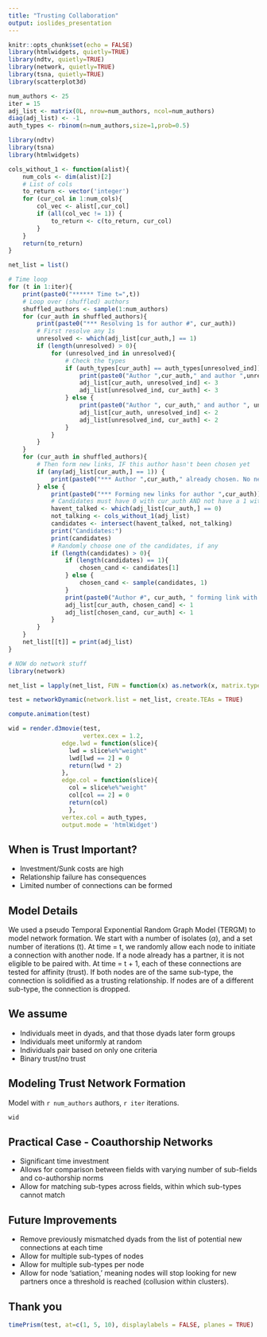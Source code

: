 ```yaml
---
title: "Trusting Collaboration"
output: ioslides_presentation
---
```


```r
knitr::opts_chunk$set(echo = FALSE)
library(htmlwidgets, quietly=TRUE)
library(ndtv, quietly=TRUE)
library(network, quietly=TRUE)
library(tsna, quietly=TRUE)
library(scatterplot3d)

num_authors <- 25
iter = 15
adj_list <- matrix(0L, nrow=num_authors, ncol=num_authors)
diag(adj_list) <- -1
auth_types <- rbinom(n=num_authors,size=1,prob=0.5)
```

```r
library(ndtv)
library(tsna)
library(htmlwidgets)

cols_without_1 <- function(alist){
    num_cols <- dim(alist)[2]
    # List of cols
    to_return <- vector('integer')
    for (cur_col in 1:num_cols){
        col_vec <- alist[,cur_col]
        if (all(col_vec != 1)) {
            to_return <- c(to_return, cur_col)
        }
    }
    return(to_return)
}

net_list = list()

# Time loop
for (t in 1:iter){
    print(paste0("****** Time t=",t))
    # Loop over (shuffled) authors
    shuffled_authors <- sample(1:num_authors)
    for (cur_auth in shuffled_authors){
        print(paste0("*** Resolving 1s for author #", cur_auth))
        # First resolve any 1s
        unresolved <- which(adj_list[cur_auth,] == 1)
        if (length(unresolved) > 0){
            for (unresolved_ind in unresolved){
                # Check the types
                if (auth_types[cur_auth] == auth_types[unresolved_ind]){
                    print(paste0("Author ",cur_auth," and author ",unresolved_ind," SUCCESSFULLY coauthor!"))
                    adj_list[cur_auth, unresolved_ind] <- 3
                    adj_list[unresolved_ind, cur_auth] <- 3
                } else {
                    print(paste0("Author ", cur_auth," and author ", unresolved_ind," FAIL to coauthor"))
                    adj_list[cur_auth, unresolved_ind] <- 2
                    adj_list[unresolved_ind, cur_auth] <- 2
                }
            }
        }
    }
    for (cur_auth in shuffled_authors){
        # Then form new links, IF this author hasn't been chosen yet
        if (any(adj_list[cur_auth,] == 1)) {
            print(paste0("*** Author ",cur_auth," already chosen. No new links."))
        } else {
            print(paste0("*** Forming new links for author ",cur_auth))
            # Candidates must have 0 with cur_auth AND not have a 1 with anyone else!
            havent_talked <- which(adj_list[cur_auth,] == 0)
            not_talking <- cols_without_1(adj_list)
            candidates <- intersect(havent_talked, not_talking)
            print("Candidates:")
            print(candidates)
            # Randomly choose one of the candidates, if any
            if (length(candidates) > 0){
                if (length(candidates) == 1){
                    chosen_cand <- candidates[1]
                } else {
                    chosen_cand <- sample(candidates, 1)
                }
                print(paste0("Author #", cur_auth, " forming link with ",chosen_cand))
                adj_list[cur_auth, chosen_cand] <- 1
                adj_list[chosen_cand, cur_auth] <- 1
            }
        }
    }
    net_list[[t]] = print(adj_list)
}

# NOW do network stuff
library(network)

net_list = lapply(net_list, FUN = function(x) as.network(x, matrix.type="adjacency", directed=FALSE,ignore.eval=FALSE, names.eval="weight"))

test = networkDynamic(network.list = net_list, create.TEAs = TRUE)
```

```r
compute.animation(test)

wid = render.d3movie(test,
                     vertex.cex = 1.2,
               edge.lwd = function(slice){
                 lwd = slice%e%"weight"
                 lwd[lwd == 2] = 0
                 return(lwd * 2)
               },
               edge.col = function(slice){
                 col = slice%e%"weight"
                 col[col == 2] = 0
                 return(col)
                 },
               vertex.col = auth_types,
               output.mode = 'htmlWidget')
```


## When is Trust Important?

- Investment/Sunk costs are high
- Relationship failure has consequences
- Limited number of connections can be formed

## Model Details

We used a pseudo Temporal Exponential Random Graph Model (TERGM) to model network formation. We start with a number of isolates ($\alpha$), and a set number of iterations (t). At time = t, we randomly allow each node to initiate a connection with another node. If a node already has a partner, it is not eligible to be paired with. At time = t + 1, each of these connections are tested for affinity (trust). If both nodes are of the same sub-type, the connection is solidified as a trusting relationship. If nodes are of a different sub-type, the connection is dropped.

## We assume

- Individuals meet in dyads, and that those dyads later form groups
- Individuals meet uniformly at random
- Individuals pair based on only one criteria
- Binary trust/no trust

## Modeling Trust Network Formation

Model with `r num_authors` authors, `r iter` iterations.

```r
wid
```

## Practical Case - Coauthorship Networks

- Significant time investment
- Allows for comparison between fields with varying number of sub-fields and co-authorship norms
- Allow for matching sub-types across fields, within which sub-types cannot match

## Future Improvements

- Remove previously mismatched dyads from the list of potential new connections at each time
- Allow for multiple sub-types of nodes
- Allow for multiple sub-types per node
- Allow for node 'satiation,' meaning nodes will stop looking for new partners once a threshold is reached (collusion within clusters).

## Thank you

```r
timePrism(test, at=c(1, 5, 10), displaylabels = FALSE, planes = TRUE)
```





